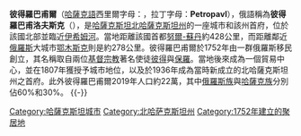 {{NoteTA | G1=地名}}

{{Infobox settlement
| name = 彼得羅巴甫爾
| native_name = {{rtl-lang|kk|Петропавл}}（哈薩克語）<br>{{lang | ru | Петропавловск}}（俄語）
| settlement_type = 哈薩克斯坦城市
| image_skyline = Мечеть в Петропавловске.jpg
| image_caption = 彼得羅巴甫爾市內的一座清真寺
| image_seal = Seal Petropavl.svg
| pushpin_map = Kazakhstan
| pushpin_label_position = bottom
| map_caption = 彼得羅巴甫爾在哈薩克斯坦的位置
| coordinates = {{coord | 54 | 51 | 44 | N | 69 | 08 | 27 | E | region:KZ | display=inline,title}}
| subdivision_type = 國家
| subdivision_name = {{flag | Kazakhstan}}
| subdivision_type1 = [[哈薩克斯坦行政區劃|州]]
| subdivision_name1 = [[北哈薩克斯坦州|北哈薩克斯坦州]]
| established_title = 始建年份
| established_date = 1752年
| established_title2 = 建城年份
| established_date2 = 1807年
| leader_title = 市長
| leader_name = 布拉特·塞里科维奇·朱玛別科夫<br>（{{lang|ru|Булат Серикович Жумабеков (}}）
| area_total_km2 = 221.6
| elevation_m = 140
| population_as_of = 2019年
| population_total = 219011
| timezone = [[UTC+6|UTC+6]]
| postal_code = 150000—150013
| area_code = +7 7152
| registration_plate = 15（早期為T）
| website = http://sko.gov.kz/
}}
'''彼得羅巴甫爾'''（[[哈薩克語|哈薩克語]]西里爾字母：'''{{rtl-lang|kk|Петропавл}}'''，拉丁字母：'''Petropavl'''），俄語稱為'''彼得羅巴甫洛夫斯克'''（{{lang-ru|'''Петропавловск'''}}），是[[哈薩克斯坦|哈薩克斯坦]][[北哈薩克斯坦州|北哈薩克斯坦州]]的一座城市和該州首府，位於該國北部並臨近[[伊希姆河|伊希姆河]]。當地距離該國首都[[努爾-蘇丹|努爾-蘇丹]]約428公里，而距離鄰近[[俄羅斯|俄羅斯]]大城市[[鄂木斯克|鄂木斯克]]則是約278公里。彼得羅巴甫爾於1752年由一群俄羅斯移民創立，其名稱取自兩位[[基督宗教|基督宗教]]著名使徒[[彼得_(使徒)|彼得]]與[[保羅_(使徒)|保羅]]。當地後來成為一個貿易中心，並在1807年獲授予城市地位，以及於1936年成為當時新成立的北哈薩克斯坦州之首府。此外彼得羅巴甫爾2019年人口約22萬，其中[[俄羅斯族|俄羅斯族]]與[[哈薩克族|哈薩克族]]分別佔60%和30%。
{{kazakhstan-geo-stub}}
{{-}}
{{Authority control}}
{{DEFAULTSORT: Petropavl}}
[[Category:哈薩克斯坦城市|Category:哈薩克斯坦城市]]
[[Category:北哈萨克斯坦州|Category:北哈萨克斯坦州]]
[[Category:1752年建立的聚居地|Category:1752年建立的聚居地]]